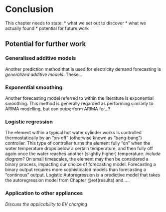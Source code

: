 # Conclusion {#conclusion}

This chapter needs to state:
* what we set out to discover
* what we actually found
* potential for future work

## Potential for further work 



### Generalised additive models
Another prediction method that is used for electricity demand forecasting is _generalized additive models_. These...


### Exponential smoothing
Another forecasting model referred to within the literature is exponential smoothing. This method is generally regarded as performing similarly to ARIMA modelling, but can outperform ARIMA for...?

### Logistic regression
The element within a typical hot water cylinder works is controlled thermostatically by an "on-off" (otherwise known as "bang-bang") controller. This type of controller turns the element fully "on" when the water temperature drops below a certain temperature, and then fully off again once the water reaches another (slightly higher) temperature. _include diagram?_
On small timescales, the element may then be considered a binary process, impacting our choice of forecasting model. Forecasting a binary output requires more sophisticated models than forecasting a "continous" output. 
Logistic Autoregression is a predictive model that takes the autoregression model from Chapter \@ref(results) and.....

### Application to other appliances

_Discuss the applicability to EV charging_

<!--
Despite the reasonable forecasting accuracy of the vector autoregression method above, the model diverges from physical reality in two crucial ways. First, the model is fitted using ordinary least squares, with no regard for maintaining the forcasted demand to be greater than zero.

In addition, vector autoregression assumes continuity of the process. While the half-hour data (being actually 30 minute averages of 1 minute data) appears roughly continuous, the 1 minute data shows the element is essentially a discrete process, with the element either being fully on or fully off.
-->
